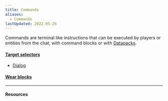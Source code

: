 ```yaml
---
title: Commands
aliases:
  - Commands
lastUpdated: 2022-05-26
---
```



Commands are terminal like instructions that can be executed by players or entities from the chat, with command blocks or with [Datapacks](/datapack).

#### [Target selectors](/targetselectors)

- [Dialog](/dialogcommand)

#### [Wear blocks](/wearblocks)

---

#### Resources

<Wiki path="w/Commands" />